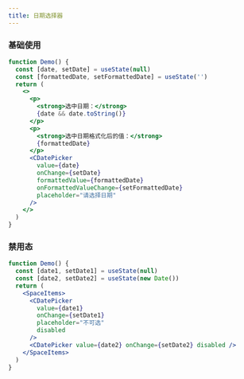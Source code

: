 ```yaml
---
title: 日期选择器
---
```


### 基础使用

```jsx live
function Demo() {
  const [date, setDate] = useState(null)
  const [formattedDate, setFormattedDate] = useState('')
  return (
    <>
      <p>
        <strong>选中日期：</strong>
        {date && date.toString()}
      </p>
      <p>
        <strong>选中日期格式化后的值：</strong>
        {formattedDate}
      </p>
      <CDatePicker
        value={date}
        onChange={setDate}
        formattedValue={formattedDate}
        onFormattedValueChange={setFormattedDate}
        placeholder="请选择日期"
      />
    </>
  )
}
```

### 禁用态

```jsx live
function Demo() {
  const [date1, setDate1] = useState(null)
  const [date2, setDate2] = useState(new Date())
  return (
    <SpaceItems>
      <CDatePicker
        value={date1}
        onChange={setDate1}
        placeholder="不可选"
        disabled
      />
      <CDatePicker value={date2} onChange={setDate2} disabled />
    </SpaceItems>
  )
}
```

